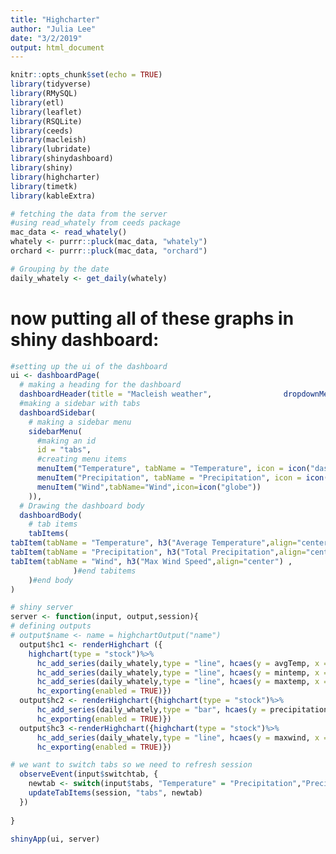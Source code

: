 ```yaml
---
title: "Highcharter"
author: "Julia Lee"
date: "3/2/2019"
output: html_document
---
```


```r
knitr::opts_chunk$set(echo = TRUE)
library(tidyverse)
library(RMySQL)
library(etl)
library(leaflet)
library(RSQLite)
library(ceeds)
library(macleish)
library(lubridate)
library(shinydashboard)
library(shiny)
library(highcharter)
library(timetk)
library(kableExtra)
```

```r
# fetching the data from the server
#using read_whately from ceeds package
mac_data <- read_whately()
whately <- purrr::pluck(mac_data, "whately")
orchard <- purrr::pluck(mac_data, "orchard")
```

```r
# Grouping by the date 
daily_whately <- get_daily(whately)
```

# now putting all of these graphs in shiny dashboard:

```r
#setting up the ui of the dashboard
ui <- dashboardPage(
  # making a heading for the dashboard
  dashboardHeader(title = "Macleish weather",                dropdownMenu()),
  #making a sidebar with tabs
  dashboardSidebar(
    # making a sidebar menu
    sidebarMenu(
      #making an id 
      id = "tabs",
      #creating menu items 
      menuItem("Temperature", tabName = "Temperature", icon = icon("dashboard")),
      menuItem("Precipitation", tabName = "Precipitation", icon = icon("th")),
      menuItem("Wind",tabName="Wind",icon=icon("globe"))      
    )),
  # Drawing the dashboard body
  dashboardBody(
    # tab items 
    tabItems(
tabItem(tabName = "Temperature", h3("Average Temperature",align="center"), box(highchartOutput("hc1"), width = 12)),
tabItem(tabName = "Precipitation", h3("Total Precipitation",align="center"), box(highchartOutput("hc2"), width=12)),
tabItem(tabName = "Wind", h3("Max Wind Speed",align="center") ,                 box(highchartOutput("hc3"), width=12))
              )#end tabitems
    )#end body
)

```



```r
# shiny server
server <- function(input, output,session){
# defining outputs
# output$name <- name = highchartOutput("name")
  output$hc1 <- renderHighchart ({
    highchart(type = "stock")%>%
      hc_add_series(daily_whately,type = "line", hcaes(y = avgTemp, x = the_date), name = "Avg temperature") %>%
      hc_add_series(daily_whately,type = "line", hcaes(y = mintemp, x = the_date), name = "min temperature") %>%
      hc_add_series(daily_whately,type = "line", hcaes(y = maxtemp, x = the_date), name = "max temperature") %>%
      hc_exporting(enabled = TRUE)})
  output$hc2 <- renderHighchart({highchart(type = "stock")%>%
      hc_add_series(daily_whately,type = "bar", hcaes(y = precipitation, x = the_date), name = "precipitation") %>%
      hc_exporting(enabled = TRUE)})
  output$hc3 <-renderHighchart({highchart(type = "stock")%>%
      hc_add_series(daily_whately,type = "line", hcaes(y = maxwind, x = the_date), name = "Max Wind") %>%
      hc_exporting(enabled = TRUE)})

# we want to switch tabs so we need to refresh session
  observeEvent(input$switchtab, {
    newtab <- switch(input$tabs, "Temperature" = "Precipitation","Precipitation" = "Temperature", "Temperature" = "Wind","Wind" = "Temperature","Precipitation" = "Wind","Precipitation" = "Temperature")
    updateTabItems(session, "tabs", newtab)
  })
  
}

```

```r
shinyApp(ui, server)
```
